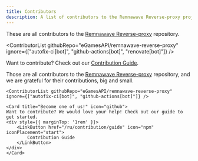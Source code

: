 ```yaml
---
title: Contributors
description: A list of contributors to the Remnawave Reverse-proxy project
---
```



These are all contributors to the [Remnawave Reverse-proxy](https://github.com/eGamesAPI/remnawave-reverse-proxy) repository.

<ContributorList githubRepo="eGamesAPI/remnawave-reverse-proxy" ignore={["autofix-ci[bot]", "github-actions[bot]", "renovate[bot]"]} />

Want to contribute? Check out our [Contribution Guide](/contribution/guide).

<div style={{ display: 'flex', flexDirection: 'column', alignItems: 'center', gap: '1rem', textAlign: 'center', marginTop: '2rem' }}>
    <p>Those are all contributors to the <a href="https://github.com/eGamesAPI/remnawave-reverse-proxy">Remnawave Reverse-proxy</a> repository, and we are grateful for their contributions, big and small.</p>

    <ContributorList githubRepo="eGamesAPI/remnawave-reverse-proxy" ignore={["autofix-ci[bot]", "github-actions[bot]"]} />

    <Card title="Become one of us!" icon="github">
    Want to contribute? We would love your help! Check out our guide to get started.
    <div style={{ marginTop: '1rem' }}>
        <LinkButton href="/ru/contribution/guide" icon="npm" iconPlacement="start">
            Contribution Guide
        </LinkButton>
    </div>
    </Card>
</div>
